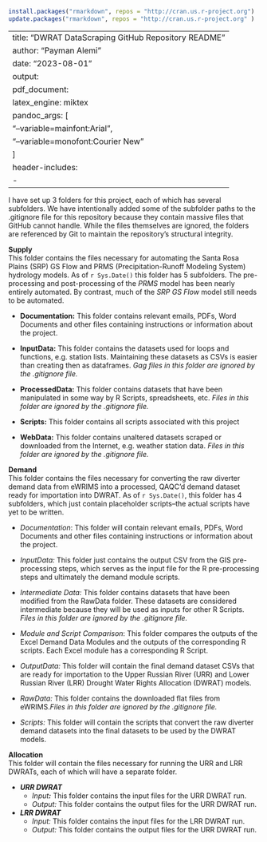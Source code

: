 
```r
install.packages("rmarkdown", repos = "http://cran.us.r-project.org")
update.packages("rmarkdown", repos = "http://cran.us.r-project.org" )
```

---
title: "DWRAT DataScraping GitHub Repository README"
author: "Payman Alemi"
date: "2023-08-01"
output:
  pdf_document:
    latex_engine: miktex
    pandoc_args: [
      "--variable=mainfont:Arial",
      "--variable=monofont:Courier New"
    ]
header-includes:
  - \usepackage{graphicx}  # If you need additional LaTeX packages, you can include them here.
---

I have set up 3 folders for this project, each of which has several subfolders. 
We have intentionally added some of the subfolder paths to the .gitignore file
for this repository because they contain massive files that GitHub cannot handle.
While the files themselves are ignored, the folders are referenced by Git to maintain 
the repository's structural integrity. 

**Supply**\
This folder contains the files necessary for automating the Santa Rosa
Plains (SRP) GS Flow and PRMS (Precipitation-Runoff Modeling System)
hydrology models. As of `r Sys.Date()` this folder has 5 subfolders. The
pre-processing and post-processing of the *PRMS* model has been nearly
entirely automated. By contrast, much of the *SRP GS Flow* model still
needs to be automated.

-   **Documentation:** This folder contains relevant emails, PDFs, Word
    Documents and other files containing instructions or information
    about the project. 

-   **InputData:** This folder contains the datasets used for loops and
    functions, e.g. station lists. Maintaining these datasets as CSVs is
    easier than creating then as dataframes. *Gag files in this folder are 
    ignored by the .gitignore file.*
-   **ProcessedData:** This folder contains datasets that have been
    manipulated in some way by R Scripts, spreadsheets, etc. *Files in this folder
    are ignored by the .gitignore file.*

-   **Scripts:** This folder contains all scripts associated with this
    project

-   **WebData:** This folder contains unaltered datasets scraped or
    downloaded from the Internet, e.g. weather station data. *Files in this folder
    are ignored by the .gitignore file.*

**Demand**\
This folder contains the files necessary for converting the raw diverter
demand data from eWRIMS into a processed, QAQC'd demand dataset ready
for importation into DWRAT. As of `r Sys.Date()`, this folder has 4
subfolders, which just contain placeholder scripts--the actual scripts
have yet to be written.

-   *Documentation*: This folder will contain relevant emails, PDFs,
    Word Documents and other files containing instructions or
    information about the project.

-   *InputData:* This folder just contains the output CSV from the GIS pre-processing steps,
      which serves as the input file for the R pre-processing steps and ultimately the demand module scripts.

-  *Intermediate Data:*  This folder contains datasets that have been modified from the RawData folder. These datasets are considered     intermediate because they will be used as inputs for other R Scripts. *Files
    in this folder are ignored by the .gitignore file.*

-   *Module and Script Comparison*: This folder compares the outputs of the Excel Demand Data Modules 
   and the outputs of the corresponding R scripts. Each Excel module has a corresponding R Script.

-   *OutputData:* This folder will contain the final demand dataset CSVs
    that are ready for importation to the Upper Russian River (URR) and
    Lower Russian River (LRR) Drought Water Rights Allocation (DWRAT)
    models.

-   *RawData:* This folder contains the downloaded flat files from eWRIMS.*Files
    in this folder are ignored by the .gitignore file.*

-   *Scripts:* This folder will contain the scripts that convert the raw
    diverter demand datasets into the final datasets to be used by the
    DWRAT models.

**Allocation**\
This folder will contain the files necessary for running the URR and LRR
DWRATs, each of which will have a separate folder.

-   ***URR DWRAT***
    -   *Input**:*** This folder contains the input files for the URR
        DWRAT run.
    -   *Output:* This folder contains the output files for the URR
        DWRAT run.
-   ***LRR DWRAT***
    -   *Input:* This folder contains the input files for the LRR DWRAT
        run.
    -   *Output:* This folder contains the output files for the URR
        DWRAT run.

